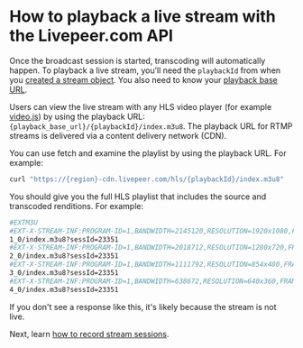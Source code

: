 
<DocsLayout title="How to playback a live stream - Livepeer.com" description="How to playback a live stream with the Livepeer.com API">

# How to playback a live stream with the Livepeer.com API

Once the broadcast session is started, transcoding will automatically happen. To
playback a live stream, you’ll need the `playbackId` from when you
[created a stream object](/docs/guides/api/create-a-stream). You also need to
know your [playback base URL](/docs/guides/api/base-urls).

Users can view the live stream with any HLS video player (for example
[video.js](https://videojs.github.io/videojs-contrib-hls/)) by using the
playback URL: `{playback_base_url}/{playbackId}/index.m3u8`. The playback URL
for RTMP streams is delivered via a content delivery network (CDN).

You can use fetch and examine the playlist by using the playback URL. For
example:

```bash
curl "https://{region}-cdn.livepeer.com/hls/{playbackId}/index.m3u8"
```

You should give you the full HLS playlist that includes the source and
transcoded renditions. For example:

```bash
#EXTM3U
#EXT-X-STREAM-INF:PROGRAM-ID=1,BANDWIDTH=2145120,RESOLUTION=1920x1080,FRAME-RATE=30,CODECS="avc1.4d4028,mp4a.40.2"
1_0/index.m3u8?sessId=23351
#EXT-X-STREAM-INF:PROGRAM-ID=1,BANDWIDTH=2018712,RESOLUTION=1280x720,FRAME-RATE=29.97,CODECS="avc1.4d401f,mp4a.40.2"
2_0/index.m3u8?sessId=23351
#EXT-X-STREAM-INF:PROGRAM-ID=1,BANDWIDTH=1111792,RESOLUTION=854x480,FRAME-RATE=29.97,CODECS="avc1.4d401f,mp4a.40.2"
3_0/index.m3u8?sessId=23351
#EXT-X-STREAM-INF:PROGRAM-ID=1,BANDWIDTH=638672,RESOLUTION=640x360,FRAME-RATE=29.97,CODECS="avc1.4d401e,mp4a.40.2"
4_0/index.m3u8?sessId=23351
```

If you don't see a response like this, it's likely because the stream is not
live.

Next, learn [how to record stream sessions](/docs/guides/api/record-stream).

</DocsLayout>
